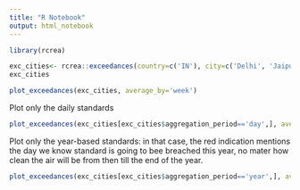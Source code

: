 ```yaml
---
title: "R Notebook"
output: html_notebook
---
```




```r
library(rcrea)
```

```r
exc_cities<- rcrea::exceedances(country=c('IN'), city=c('Delhi', 'Jaipur', 'Mumbai', 'Hyderabad'))
exc_cities
```
```r
plot_exceedances(exc_cities, average_by='week')
```
Plot only the daily standards
```r
plot_exceedances(exc_cities[exc_cities$aggregation_period=='day',], average_by='week')
```

Plot only the year-based standards: in that case, the red indication mentions the day we know standard is going to bee breached this year, no mater how clean the air will be from then till the end of the year.

```r
plot_exceedances(exc_cities[exc_cities$aggregation_period=='year',], average_by='week')
```

